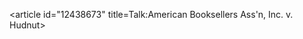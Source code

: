 <article id="12438673" title=Talk:American Booksellers Ass'n, Inc. v. Hudnut>
	<talkpage id="12438673" title="Talk:American Booksellers Ass'n, Inc. v. Hudnut">
{{WikiProjectBannerShell|1=
{{WikiProject Freedom of speech|class=start|importance=mid}}
{{WikiProject Pornography|class=Start|importance=low}}
{{WikiProject Law|class=Start|importance=Low}}
{{WikiProject United States|class=Start
 |importance=low
}}
}}
	</talkpage>
</article>
